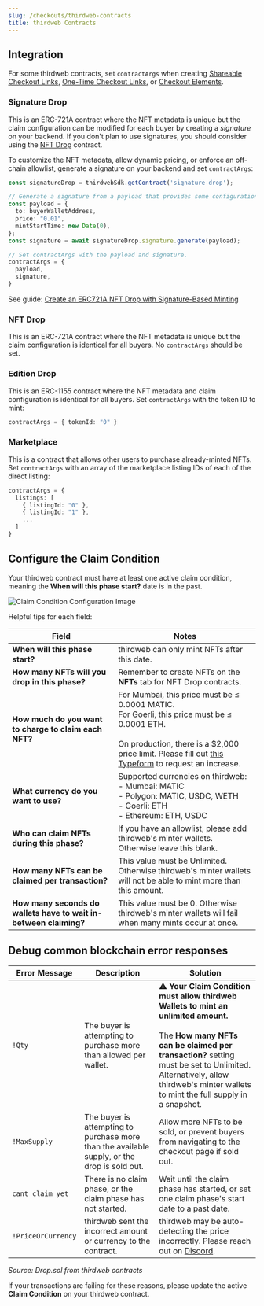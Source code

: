 ```yaml
---
slug: /checkouts/thirdweb-contracts
title: thirdweb Contracts
---
```


## Integration

For some thirdweb contracts, set `contractArgs` when creating [Shareable Checkout Links](/checkouts/checkout-link), [One-Time Checkout Links](/checkouts/one-time-checkout-link), or [Checkout Elements](/checkouts/elements).

### Signature Drop

This is an ERC-721A contract where the NFT metadata is unique but the claim configuration can be modified for each buyer by creating a _signature_ on your backend. If you don't plan to use signatures, you should consider using the [NFT Drop](https://portal.thirdweb.com/pre-built-contracts/nft-drop) contract.

To customize the NFT metadata, allow dynamic pricing, or enforce an off-chain allowlist, generate a signature on your backend and set `contractArgs`:

```typescript
const signatureDrop = thirdwebSdk.getContract('signature-drop');

// Generate a signature from a payload that provides some configuration override.
const payload = {
  to: buyerWalletAddress,
  price: "0.01",
  mintStartTime: new Date(0),
};
const signature = await signatureDrop.signature.generate(payload);

// Set contractArgs with the payload and signature.
contractArgs = {
  payload,
  signature,
}
```

See guide: [Create an ERC721A NFT Drop with Signature-Based Minting](https://blog.thirdweb.com/guides/signature-drop/)

### NFT Drop

This is an ERC-721A contract where the NFT metadata is unique but the claim configuration is identical for all buyers. No `contractArgs` should be set.

### Edition Drop

This is an ERC-1155 contract where the NFT metadata and claim configuration is identical for all buyers. Set `contractArgs` with the token ID to mint:

```typescript
contractArgs = { tokenId: "0" }
```

### Marketplace

This is a contract that allows other users to purchase already-minted NFTs. Set `contractArgs` with an array of the marketplace listing IDs of each of the direct listing:

```typescript
contractArgs = {
  listings: [
    { listingId: "0" },
    { listingId: "1" },
    ...
  ]
}
```

## Configure the Claim Condition

Your thirdweb contract must have at least one active claim condition, meaning the **When will this phase start?** date is in the past.

![Claim Condition Configuration Image](https://files.readme.io/994d683-image.png)

Helpful tips for each field:

| Field                                             | Notes                                                                                                                                                                                                                                                                                                                                                                                                              |
|---------------------------------------------------|--------------------------------------------------------------------------------------------------------------------------------------------------------------------------------------------------------------------------------------------------------------------------------------------------------------------------------------------------------------------------------------------------------------------|
| **When will this phase start?**                   | thirdweb can only mint NFTs after this date.                                                                                                                                                                                                                                                                                                                                                                           |
| **How many NFTs will you drop in this phase?**    | Remember to create NFTs on the **NFTs** tab for NFT Drop contracts.                                                                                                                                                                                                                                                                                                                                                |
| **How much do you want to charge to claim each NFT?** | For Mumbai, this price must be ≤ 0.0001 MATIC. <br>For Goerli, this price must be ≤ 0.0001 ETH. <br><br>On production, there is a $2,000 price limit. Please fill out [this Typeform](https://fw3786mcxwl.typeform.com/to/B0xIFoiu) to request an increase. |
| **What currency do you want to use?**             | Supported currencies on thirdweb: <br>- Mumbai: MATIC <br>- Polygon: MATIC, USDC, WETH <br>- Goerli: ETH <br>- Ethereum: ETH, USDC                                                                                                                                                                                                                                                                                     |
| **Who can claim NFTs during this phase?**         | If you have an allowlist, please add thirdweb's minter wallets. <br>Otherwise leave this blank.                                                                                                                                                                                                                                                                                         |
| **How many NFTs can be claimed per transaction?** | This value must be Unlimited. Otherwise thirdweb's minter wallets will not be able to mint more than this amount.                                                                                                                                                                                                                                                                                                       |
| **How many seconds do wallets have to wait in-between claiming?** | This value must be 0. Otherwise thirdweb's minter wallets will fail when many mints occur at once.                                                                                                                                                                                                                                                                                                                     |

## Debug common blockchain error responses

| Error Message     | Description                                                                                                          | Solution                                                                                                                                                                                                                                                                                                                                                                 |
|-------------------|----------------------------------------------------------------------------------------------------------------------|--------------------------------------------------------------------------------------------------------------------------------------------------------------------------------------------------------------------------------------------------------------------------------------------------------------------------------------------------------------------------|
| `!Qty`            | The buyer is attempting to purchase more than allowed per wallet.                                                    | **:warning: Your Claim Condition must allow thirdweb Wallets to mint an unlimited amount.** <br><br>The **How many NFTs can be claimed per transaction?** setting must be set to Unlimited. Alternatively, allow thirdweb's minter wallets to mint the full supply in a snapshot. |
| `!MaxSupply`      | The buyer is attempting to purchase more than the available supply, or the drop is sold out.                          | Allow more NFTs to be sold, or prevent buyers from navigating to the checkout page if sold out.                                                                                                                                                                                                                                                                          |
| `cant claim yet`  | There is no claim phase, or the claim phase has not started.                                                          | Wait until the claim phase has started, or set one claim phase's start date to a past date.                                                                                                                                                                                                                                                                               |
| `!PriceOrCurrency`| thirdweb sent the incorrect amount or currency to the contract.                                                          | thirdweb may be auto-detecting the price incorrectly. Please reach out on [Discord](doc:discord-community).                                                                                                                                                                                                                                                                  |

_Source: Drop.sol from thirdweb contracts_

If your transactions are failing for these reasons, please update the active **Claim Condition** on your thirdweb contract.

